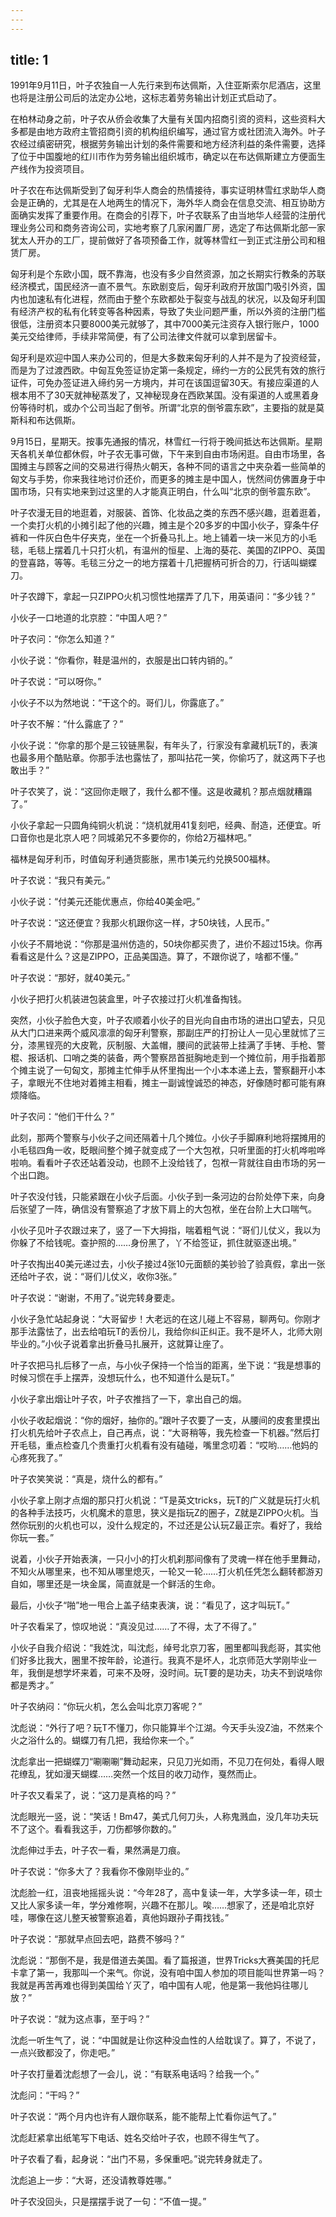 ```yaml
---
---
---
```

title: 1
---



1991年9月11日，叶子农独自一人先行来到布达佩斯，入住亚斯索尔尼酒店，这里也将是注册公司后的法定办公地，这标志着劳务输出计划正式启动了。

在柏林动身之前，叶子农从侨会收集了大量有关国内招商引资的资料，这些资料大多都是由地方政府主管招商引资的机构组织编写，通过官方或社团流入海外。叶子农经过缜密研究，根据劳务输出计划的条件需要和地方经济利益的条件需要，选择了位于中国腹地的红川市作为劳务输出组织城市，确定以在布达佩斯建立方便面生产线作为投资项目。

叶子农在布达佩斯受到了匈牙利华人商会的热情接待，事实证明林雪红求助华人商会是正确的，尤其是在人地两生的情况下，海外华人商会在信息交流、相互协助方面确实发挥了重要作用。在商会的引荐下，叶子农联系了由当地华人经营的注册代理业务公司和商务咨询公司，实地考察了几家闲置厂房，选定了布达佩斯北部一家犹太人开办的工厂，提前做好了各项预备工作，就等林雪红一到正式注册公司和租赁厂房。

匈牙利是个东欧小国，既不靠海，也没有多少自然资源，加之长期实行教条的苏联经济模式，国民经济一直不景气。东欧剧变后，匈牙利政府开放国门吸引外资，国内也加速私有化进程，然而由于整个东欧都处于裂变与战乱的状况，以及匈牙利国有经济产权的私有化转变等各种因素，导致了失业问题严重，所以外资的注册门槛很低，注册资本只要8000美元就够了，其中7000美元注资存入银行账户，1000美元交给律师，手续非常简便，有了公司法律文件就可以拿到居留卡。

匈牙利是欢迎中国人来办公司的，但是大多数来匈牙利的人并不是为了投资经营，而是为了过渡西欧。中匈互免签证协定第一条规定，缔约一方的公民凭有效的旅行证件，可免办签证进入缔约另一方境内，并可在该国逗留30天。有接应渠道的人根本用不了30天就神秘蒸发了，又神秘现身在西欧某国。没有渠道的人或黑着身份等待时机，或办个公司当起了倒爷。所谓“北京的倒爷震东欧”，主要指的就是莫斯科和布达佩斯。

9月15日，星期天。按事先通报的情况，林雪红一行将于晚间抵达布达佩斯。星期天各机关单位都休假，叶子农无事可做，下午来到自由市场闲逛。自由市场里，各国摊主与顾客之间的交易进行得热火朝天，各种不同的语言之中夹杂着一些简单的匈文与手势，你来我往地讨价还价，而更多的摊主是中国人，恍然间仿佛置身于中国市场，只有实地来到过这里的人才能真正明白，什么叫“北京的倒爷震东欧”。

叶子农漫无目的地逛着，对服装、首饰、化妆品之类的东西不感兴趣，逛着逛着，一个卖打火机的小摊引起了他的兴趣，摊主是个20多岁的中国小伙子，穿条牛仔裤和一件灰白色牛仔夹克，坐在一个折叠马扎上。地上铺着一块一米见方的小毛毯，毛毯上摆着几十只打火机，有温州的恒星、上海的葵花、美国的ZIPPO、英国的登喜路，等等。毛毯三分之一的地方摆着十几把握柄可折合的刀，行话叫蝴蝶刀。

叶子农蹲下，拿起一只ZIPPO火机习惯性地摆弄了几下，用英语问：“多少钱？”

小伙子一口地道的北京腔：“中国人吧？”

叶子农问：“你怎么知道？”

小伙子说：“你看你，鞋是温州的，衣服是出口转内销的。”

叶子农说：“可以呀你。”

小伙子不以为然地说：“干这个的。哥们儿，你露底了。”

叶子农不解：“什么露底了？”

小伙子说：“你拿的那个是三铰链黑裂，有年头了，行家没有拿藏机玩T的，表演也最多用个酷贴章。你那手法也露怯了，那叫拈花一笑，你偷巧了，就这两下子也敢出手？”

叶子农笑了，说：“这回你走眼了，我什么都不懂。这是收藏机？那点烟就糟蹋了。”

小伙子拿起一只圆角纯铜火机说：“烧机就用41复刻吧，经典、耐造，还便宜。听口音你也是北京人吧？同城弟兄不多要你的，你给2万福林吧。”

福林是匈牙利币，时值匈牙利通货膨胀，黑市1美元约兑换500福林。

叶子农说：“我只有美元。”

小伙子说：“付美元还能优惠点，你给40美金吧。”

叶子农说：“这还便宜？我那火机跟你这一样，才50块钱，人民币。”

小伙子不屑地说：“你那是温州仿造的，50块你都买贵了，进价不超过15块。你再看看这是什么？这是ZIPPO，正品美国造。算了，不跟你说了，啥都不懂。”

叶子农说：“那好，就40美元。”

小伙子把打火机装进包装盒里，叶子农接过打火机准备掏钱。

突然，小伙子脸色大变，叶子农顺着小伙子的目光向自由市场的进出口望去，只见从大门口进来两个威风凛凛的匈牙利警察，那副庄严的打扮让人一见心里就怵了三分，漆黑锃亮的大皮靴，灰制服、大盖帽，腰间的武装带上挂满了手铐、手枪、警棍、报话机、口哨之类的装备，两个警察昂首挺胸地走到一个摊位前，用手指着那个摊主说了一句匈文，那摊主忙伸手从怀里掏出一个小本本递上去，警察翻开小本子，拿眼光不住地对着摊主相看，摊主一副诚惶诚恐的神态，好像随时都可能有麻烦降临。

叶子农问：“他们干什么？”

此刻，那两个警察与小伙子之间还隔着十几个摊位。小伙子手脚麻利地将摆摊用的小毛毯四角一收，眨眼间整个摊子就变成了一个大包袱，只听里面的打火机哗啦哗啦响。看看叶子农还站着没动，也顾不上没给钱了，包袱一背就往自由市场的另一个出口跑。

叶子农没付钱，只能紧跟在小伙子后面。小伙子到一条河边的台阶处停下来，向身后张望了一阵，确信没有警察追了才放下肩上的大包袱，坐在台阶上大口喘气。

小伙子见叶子农跟过来了，竖了一下大拇指，喘着粗气说：“哥们儿仗义，我以为你躲了不给钱呢。查护照的……身份黑了，丫不给签证，抓住就驱逐出境。”

叶子农掏出40美元递过去，小伙子接过4张10元面额的美钞验了验真假，拿出一张还给叶子农，说：“哥们儿仗义，收你3张。”

叶子农说：“谢谢，不用了。”说完转身要走。

小伙子急忙站起身说：“大哥留步！大老远的在这儿碰上不容易，聊两句。你刚才那手法露怯了，出去给咱玩T的丢份儿，我给你纠正纠正。我不是坏人，北师大刚毕业的。”小伙子说着拿出折叠马扎展开，这就算让座了。

叶子农把马扎后移了一点，与小伙子保持一个恰当的距离，坐下说：“我是想事的时候习惯在手上摆弄，没想玩什么，也不知道什么是玩T。”

小伙子拿出烟让叶子农，叶子农推挡了一下，拿出自己的烟。

小伙子收起烟说：“你的烟好，抽你的。”跟叶子农要了一支，从腰间的皮套里摸出打火机先给叶子农点上，自己再点，说：“大哥稍等，我先检查一下机器。”然后打开毛毯，重点检查几个贵重打火机看有没有磕碰，嘴里念叨着：“哎哟……他妈的心疼死我了。”

叶子农笑笑说：“真是，烧什么的都有。”

小伙子拿上刚才点烟的那只打火机说：“T是英文tricks，玩T的广义就是玩打火机的各种手法技巧，火机魔术的意思，狭义是指玩Z的圈子，Z就是ZIPPO火机。当然你玩别的火机也可以，没什么规定的，不过还是公认玩Z最正宗。看好了，我给你玩一套。”

说着，小伙子开始表演，一只小小的打火机刹那间像有了灵魂一样在他手里舞动，不知火从哪里来，也不知从哪里熄灭，一轮又一轮……打火机任凭怎么翻转都游刃自如，哪里还是一块金属，简直就是一个鲜活的生命。

最后，小伙子“啪”地一甩合上盖子结束表演，说：“看见了，这才叫玩T。”

叶子农看呆了，惊叹地说：“真没见过……了不得，太了不得了。”

小伙子自我介绍说：“我姓沈，叫沈彪，绰号北京刀客，圈里都叫我彪哥，其实他们好多比我大，圈里不按年龄，论道行。我真不是坏人，北京师范大学刚毕业一年，我倒是想学坏来着，可来不及呀，没时间。玩T要的是功夫，功夫不到说啥你都是秀才。”

叶子农纳闷：“你玩火机，怎么会叫北京刀客呢？”

沈彪说：“外行了吧？玩T不懂刀，你只能算半个江湖。今天手头没Z油，不然来个火之浴什么的。蝴蝶刀有几把，我给你来一个。”

沈彪拿出一把蝴蝶刀“唰唰唰”舞动起来，只见刀光如雨，不见刀在何处，看得人眼花缭乱，犹如漫天蝴蝶……突然一个炫目的收刀动作，戛然而止。

叶子农又看呆了，说：“这刀是真格的吗？”

沈彪眼光一竖，说：“笑话！Bm47，美式几何刀头，人称鬼溅血，没几年功夫玩不了这个。看看我这手，刀伤都够你数的。”

沈彪伸过手去，叶子农一看，果然满是刀痕。

叶子农说：“你多大了？我看你不像刚毕业的。”

沈彪脸一红，沮丧地摇摇头说：“今年28了，高中复读一年，大学多读一年，硕士又比人家多读一年，学分难修啊，兴趣不在那儿。唉……想家了，还是咱北京好哇，哪像在这儿整天被警察追着，真他妈跟孙子甭找钱。”

叶子农说：“那就早点回去吧，路费不够吗？”

沈彪说：“那倒不是，我是借道去美国。看了篇报道，世界Tricks大赛美国的托尼卡拿了第一，我那叫一个来气。你说，没有咱中国人参加的项目能叫世界第一吗？我就是再苦再难也得到美国给丫灭了，咱中国有人呢，他是第一我他妈往哪儿放？”

叶子农说：“就为这点事，至于吗？”

沈彪一听生气了，说：“中国就是让你这种没血性的人给耽误了。算了，不说了，一点兴致都没了，你走吧。”

叶子农打量着沈彪想了一会儿，说：“有联系电话吗？给我一个。”

沈彪问：“干吗？”

叶子农说：“两个月内也许有人跟你联系，能不能帮上忙看你运气了。”

沈彪赶紧拿出纸笔写下电话、姓名交给叶子农，也顾不得生气了。

叶子农看了看，起身说：“出门不易，多保重吧。”说完转身就走了。

沈彪追上一步：“大哥，还没请教尊姓哪。”

叶子农没回头，只是摆摆手说了一句：“不值一提。”